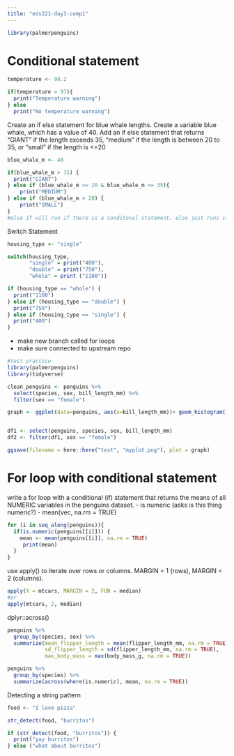 ```yaml
---
title: "eds221-day3-comp1"
---
```


```r
library(palmerpenguins)
```


# Conditional statement

```r
temperature <- 98.2

if(temperature > 97){
  print("Temperature warning")
} else
  print("No temperature warning")
```
Create an if else statement for blue whale lengths. Create a variable blue whale, which has a value of 40. Add an if else statement that returns "GIANT" if the length exceeds 35, "medium" if the length is between 20 to 35, or "small" if the length is <=20


```r
blue_whale_m <- 40

if(blue_whale_m > 35) { 
  print("GIANT")
} else if (blue_whale_m >= 20 & blue_whale_m <= 35){ 
    print("MEDIUM")
} else if (blue_whale_m > 20) { 
    print("SMALL")
}
#else if will run if there is a conditonal statement. else just runs if there is no conditional statement
```

Switch Statement
```r
housing_type <- "single"

switch(housing_type,
       "single" = print("400"),
       "double" = print("750"),
       "whole" = print ("1100"))

if (housing_type == "whole") {
  print("1100")
} else if (housing_type == "double") {
  print("750")
} else if (housing_type == "single") {
  print("400")
}
```

-   make new branch called for loops
-   make sure connected to upstream repo



```r
#test practice
library(palmerpenguins)
library(tidyverse)

clean_penguins <- penguins %>% 
  select(species, sex, bill_length_mm) %>% 
  filter(sex == "female")

graph <- ggplot(data=penguins, aes(x=bill_length_mm))+ geom_histogram()


df1 <- select(penguins, species, sex, bill_length_mm)
df2 <- filter(df1, sex == "female")

ggsave(filename = here::here("test", "myplot.png"), plot = graph)
```
# For loop with conditional statement

write a for loop with a conditional (if) statement that returns the means of all NUMERIC variables in the penguins dataset.
-   is.numeric (asks is this thing numeric?)
-   mean(vec, na.rm = TRUE)

```r


for (i in seq_along(penguins)){
  if(is.numeric(penguins[[i]])) {
    mean <- mean(penguins[[i]], na.rm = TRUE)
     print(mean)
  }
}
```

use apply() to iterate over rows or columns. MARGIN = 1 (rows), MARGIN = 2 (columns).
```r
apply(X = mtcars, MARGIN = 2, FUN = median)
#or
apply(mtcars, 2, median)
```
dplyr::across()
```r
penguins %>% 
  group_by(species, sex) %>% 
  summarize(mean_flipper_length = mean(flipper_length_mm, na.rm = TRUE),
            sd_flipper_length = sd(flipper_length_mm, na.rm = TRUE), 
            max_body_mass = max(body_mass_g, na.rm = TRUE))
```

```r
penguins %>% 
  group_by(species) %>% 
  summarize(across(where(is.numeric), mean, na.rm = TRUE))
```


Detecting a string pattern
```r
food <- "I love pizza"

str_detect(food, "burritos")

if (str_detect(food, "burritos")) {
  print("yay burritos")
} else ("what about burritos")
```






